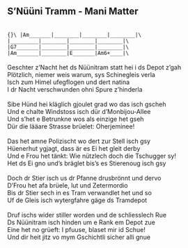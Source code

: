 ## S'Nüüni Tramm - Mani Matter
\
```{}\
|Am_______|________|________|________|\
|_________|________|________|________|\
|G7_______|________|________|________|\
|Am_______|________|E_______|Am6+____|\
```\
\
Geschter z'Nacht het ds Nüünitram statt hei i ds Depot z'gah\
Plötzlich, niemer weis warum, sys Schinegleis verla\
Isch zum Himel ufegflogen und dert natina\
I dr Nacht verschwunden ohni Spure z'hinderla\
\
Sibe Hünd hei kläglich gjoulet grad wo das isch gscheh\
Und e chalte Windstoss isch dür d'Monbijou-Allee\
Und s'het e Betrunkne wos als einzige het gseh\
Dür die lääare Strasse brüelet: Oherjeminee!\
\
Das het amne Polizischt wo dert zur Stell isch gsy\
Hüenerhut ygjagt, dass är es Ei het gleit derby\
Und e Frou het tänkt: Wie nützlech doch die Tschugger sy!\
Het ds Ei gno und's bräglet bis's es Stierenoug isch gsy\
\
Doch dr Stier isch us dr Pfanne drusbrönnt und dervo\
D'Frou het afa brüele, lut und Zetermordio\
Bis dr Stier sech in es Tram verwandlet het und so\
Uf de Gleis isch wytergfahre gäge ds Tramdepot\
\
Druf ischs wider stiller worden und de schliesslech Rue\
Ds Nüünitram isch hinden um e Rank em Depot zue\
Eine het no grüeft: I pfuuse, blaset mir id Schue!\
Und dir heit jitz vo mym Gschichtli sicher alli gnue\
\
\
